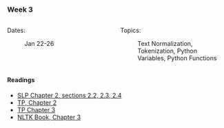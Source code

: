 ### Week 3

::: columns
::: {.column width="50%"}

Dates:

:   Jan 22-26
:::

::: {.column width="50%"}

Topics:

:   Text Normalization, Tokenization, Python Variables, Python Functions
:::
:::

#### Readings

-   [SLP Chapter 2, sections 2.2, 2.3, 2.4](https://web.stanford.edu/~jurafsky/slp3/2.pdf)
-   [TP, Chapter 2](https://greenteapress.com/thinkpython2/html/thinkpython2003.html)
-   [TP Chapter 3](https://greenteapress.com/thinkpython2/html/thinkpython2004.html)
-   [NLTK Book, Chapter 3](https://www.nltk.org/book/ch03.html)
